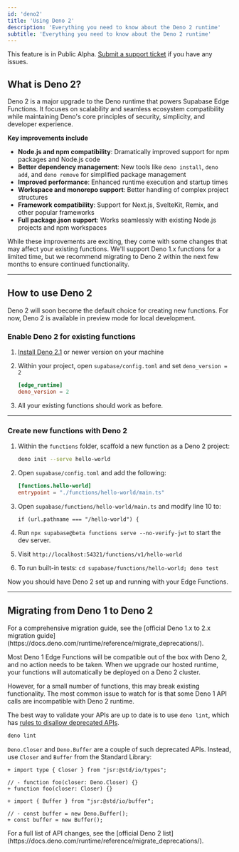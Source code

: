 ```yaml
---
id: 'deno2'
title: 'Using Deno 2'
description: 'Everything you need to know about the Deno 2 runtime'
subtitle: 'Everything you need to know about the Deno 2 runtime'
---
```


<Admonition type="caution">

This feature is in Public Alpha. [Submit a support ticket](https://supabase.help) if you have any issues.

</Admonition>

## What is Deno 2?

Deno 2 is a major upgrade to the Deno runtime that powers Supabase Edge Functions. It focuses on scalability and seamless ecosystem compatibility while maintaining Deno's core principles of security, simplicity, and developer experience.

**Key improvements include**

- **Node.js and npm compatibility**: Dramatically improved support for npm packages and Node.js code
- **Better dependency management**: New tools like `deno install`, `deno add`, and `deno remove` for simplified package management
- **Improved performance**: Enhanced runtime execution and startup times
- **Workspace and monorepo support**: Better handling of complex project structures
- **Framework compatibility**: Support for Next.js, SvelteKit, Remix, and other popular frameworks
- **Full package.json support**: Works seamlessly with existing Node.js projects and npm workspaces

While these improvements are exciting, they come with some changes that may affect your existing functions. We'll support Deno 1.x functions for a limited time, but we recommend migrating to Deno 2 within the next few months to ensure continued functionality.

---

## How to use Deno 2

Deno 2 will soon become the default choice for creating new functions. For now, Deno 2 is available in preview mode for local development.

### Enable Deno 2 for existing functions

1. [Install Deno 2.1](https://docs.deno.com/runtime/getting_started/installation/) or newer version on your machine
2. Within your project, open `supabase/config.toml` and set `deno_version = 2`

   ```toml
   [edge_runtime]
   deno_version = 2
   ```

3. All your existing functions should work as before.

---

### Create new functions with Deno 2

1. Within the `functions` folder, scaffold a new function as a Deno 2 project:

   ```bash
   deno init --serve hello-world
   ```

2. Open `supabase/config.toml` and add the following:

   ```toml
   [functions.hello-world]
   entrypoint = "./functions/hello-world/main.ts"
   ```

3. Open `supabase/functions/hello-world/main.ts` and modify line 10 to:

   ```tsx
   if (url.pathname === "/hello-world") {
   ```

4. Run `npx supabase@beta functions serve --no-verify-jwt` to start the dev server.
5. Visit `http://localhost:54321/functions/v1/hello-world`
6. To run built-in tests: `cd supabase/functions/hello-world; deno test`

Now you should have Deno 2 set up and running with your Edge Functions.

---

## Migrating from Deno 1 to Deno 2

<Admonition type="info">
  For a comprehensive migration guide, see the [official Deno 1.x to 2.x migration
  guide](https://docs.deno.com/runtime/reference/migrate_deprecations/).
</Admonition>

Most Deno 1 Edge Functions will be compatible out of the box with Deno 2, and no action needs to be taken. When we upgrade our hosted runtime, your functions will automatically be deployed on a Deno 2 cluster.

However, for a small number of functions, this may break existing functionality. The most common issue to watch for is that some Deno 1 API calls are incompatible with Deno 2 runtime.

The best way to validate your APIs are up to date is to use `deno lint`, which has [rules to disallow deprecated APIs](https://docs.deno.com/lint/rules/no-deprecated-deno-api/).

```bash
deno lint
```

`Deno.Closer` and `Deno.Buffer` are a couple of such deprecated APIs. Instead, use `Closer` and `Buffer` from the Standard Library:

```tsx
+ import type { Closer } from "jsr:@std/io/types";

// - function foo(closer: Deno.Closer) {}
+ function foo(closer: Closer) {}
```

```tsx
+ import { Buffer } from "jsr:@std/io/buffer";

// - const buffer = new Deno.Buffer();
+ const buffer = new Buffer();
```

<Admonition type="info">
  For a full list of API changes, see the [official Deno 2
  list](https://docs.deno.com/runtime/reference/migrate_deprecations/).
</Admonition>
